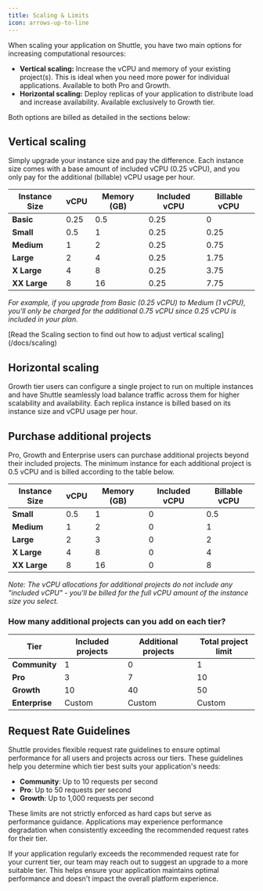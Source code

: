 ```yaml
---
title: Scaling & Limits
icon: arrows-up-to-line
---
```


When scaling your application on Shuttle, you have two main options for increasing computational resources:

- **Vertical scaling:** Increase the vCPU and memory of your existing project(s). This is ideal when you need more power for individual applications. Available to both Pro and Growth.
- **Horizontal scaling:** Deploy replicas of your application to distribute load and increase availability. Available exclusively to Growth tier.

Both options are billed as detailed in the sections below:

## Vertical scaling

Simply upgrade your instance size and pay the difference. Each instance size comes with a base amount of included vCPU (0.25 vCPU), and you only pay for the additional (billable) vCPU usage per hour.

| Instance Size | vCPU | Memory (GB) | Included vCPU | Billable vCPU |
| --- | --- | --- | --- | --- |
| **Basic** | 0.25 | 0.5 | 0.25 | 0 |
| **Small** | 0.5 | 1 | 0.25 | 0.25 |
| **Medium** | 1 | 2 | 0.25 | 0.75 |
| **Large** | 2 | 4 | 0.25 | 1.75 |
| **X Large** | 4 | 8 | 0.25 | 3.75 |
| **XX Large** | 8 | 16 | 0.25 | 7.75 |

*For example, if you upgrade from Basic (0.25 vCPU) to Medium (1 vCPU), you'll only be charged for the additional 0.75 vCPU since 0.25 vCPU is included in your plan.*

<Info>
[Read the Scaling section to find out how to adjust vertical scaling](/docs/scaling)
</Info>

## Horizontal scaling

Growth tier users can configure a single project to run on multiple instances and have Shuttle seamlessly load balance traffic across them for higher scalability and availability. Each replica instance is billed based on its instance size and vCPU usage per hour.

## Purchase additional projects

Pro, Growth and Enterprise users can purchase additional projects beyond their included projects. The minimum instance for each additional project is 0.5 vCPU and is billed according to the table below.

| Instance Size | vCPU | Memory (GB) | Included vCPU | Billable vCPU |
| --- | --- | --- | --- | --- |
| **Small** | 0.5 | 1 | 0 | 0.5 |
| **Medium** | 1 | 2 | 0 | 1 |
| **Large** | 2 | 3 | 0 | 2 |
| **X Large** | 4 | 8 | 0 | 4 |
| **XX Large** | 8 | 16 | 0 | 8 |

*Note: The vCPU allocations for additional projects do not include any "included vCPU" - you'll be billed for the full vCPU amount of the instance size you select.*

### How many additional projects can you add on each tier?

| Tier | Included projects | Additional projects | Total project limit |
| --- | --- | --- | --- |
| **Community** | 1 | 0 | 1 |
| **Pro** | 3 | 7 | 10 |
| **Growth** | 10 | 40 | 50 |
| **Enterprise** | Custom | Custom | Custom |

## Request Rate Guidelines

Shuttle provides flexible request rate guidelines to ensure optimal performance for all users and projects across our tiers. These guidelines help you determine which tier best suits your application's needs:

- **Community**: Up to 10 requests per second
- **Pro**: Up to 50 requests per second
- **Growth**: Up to 1,000 requests per second

These limits are not strictly enforced as hard caps but serve as performance guidance. Applications may experience performance degradation when consistently exceeding the recommended request rates for their tier.

If your application regularly exceeds the recommended request rate for your current tier, our team may reach out to suggest an upgrade to a more suitable tier. This helps ensure your application maintains optimal performance and doesn't impact the overall platform experience.
